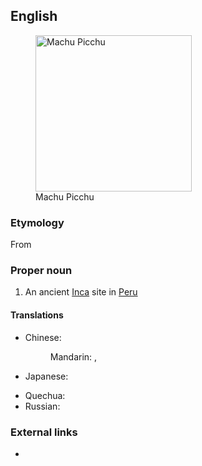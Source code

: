==English==
[[File:80 - Machu Picchu - Juin 2009 - edit.jpg|250px|thumb|Machu Picchu]]

===Etymology===
From {{etyl|qu}}

===Proper noun===
{{en-proper noun}}

# An ancient [[Inca]] site in [[Peru]]

====Translations====
{{trans-top|an ancient Inca site in Peru}}
* Chinese:
*: Mandarin: {{t|cmn|馬丘比丘|sc=Hani}}, {{t|cmn|马丘比丘|tr=Mǎqiūbǐqiū|sc=Hani}}
* Japanese: {{t-|ja|マチュピチュ|tr=Machupichu|sc=Jpan}}
{{trans-mid}}
* Quechua: {{t-|qu|Machu Picchu}}
* Russian: {{t-|ru|Мачу-Пикчу|m|tr=Máču-Píkču}} {{indeclinable}}
{{trans-bottom}}

===External links===
* {{pedia}}